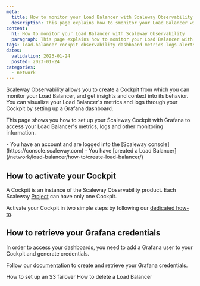 ```yaml
---
meta:
  title: How to monitor your Load Balancer with Scaleway Observability 
  description: This page explains how to smonitor your Load Balancer with Scaleway Observability 
content:
  h1: How to monitor your Load Balancer with Scaleway Observability 
  paragraph: This page explains how to monitor your Load Balancer with Scaleway Observability
tags: load-balancer cockpit observability dashboard metrics logs alerts 
dates:
  validation: 2023-01-24
  posted: 2023-01-24
categories:
  - network
---
```


Scaleway Observability allows you to create a Cockpit from which you can monitor your Load Balancer, and get insights and context into its behavior. You can visualize your Load Balancer's metrics and logs through your Cockpit by setting up a Grafana dashboard.

This page shows you how to set up your Scaleway Cockpit with Grafana to access your Load Balancer's metrics, logs and other monitoring information.

<Macro id="iam-requirements" />
 
<Message type="requirement">
  - You have an account and are logged into the [Scaleway console](https://console.scaleway.com) 
  - You have [created a Load Balancer](/network/load-balancer/how-to/create-load-balancer/)
</Message>

## How to activate your Cockpit

A Cockpit is an instance of the Scaleway Observability product. Each Scaleway [Project](/identity-and-access-management/iam/concepts/#project) can have only one Cockpit.

Activate your Cockpit in two simple steps by following our [dedicated how-to](/observability/cockpit/how-to/activate-cockpit/).

## How to retrieve your Grafana credentials

In order to access your dashboards, you need to add a Grafana user to your Cockpit and generate credentials.

Follow our [documentation](/observability/cockpit/how-to/retrieve-grafana-credentials/) to create and retrieve your Grafana credentials.




<Navigation title="See Also">
  <PreviousButton to="/network/load-balancer/how-to/set-up-s3-failover/">How to set up an S3 failover</PreviousButton>
  <NextButton to="/network/load-balancer/how-to/delete-load-balancer/">How to delete a Load Balancer</NextButton>
</Navigation>
